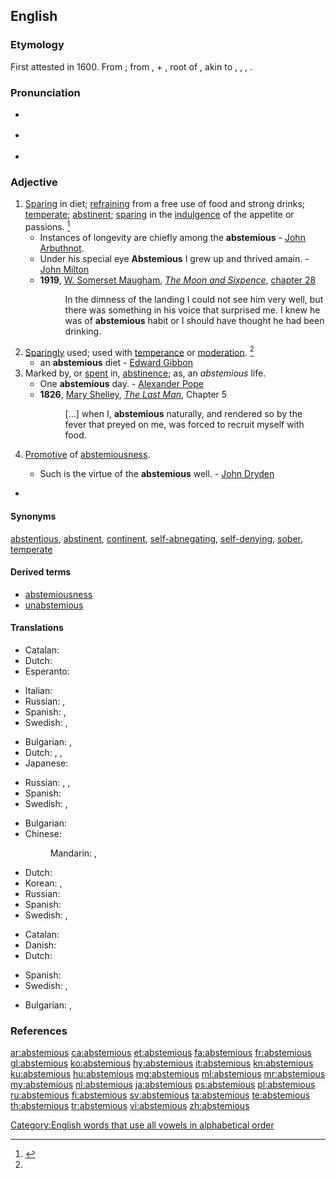==English==

===Etymology===
First attested in 1600. From {{etyl|la|en}} {{m|la|abstēmius||abstaining from wine}}; from {{m|la|ab|}}, {{m|la|abs||from}} + {{m|la|tēmus}}, root of {{m|la|tēmētum||[[intoxicating]] drink, mead, wine}}, akin to {{etyl|de|-}} {{m|de|dämlich||stupid, silly}}, {{etyl|non|-}} {{m|non|þám||mugginess}}, {{etyl|sga|-}} {{m|sga|tám||death}}, {{etyl|sa|-}} {{m|sa|ताम्यति||he becomes stunned, exhausted|tr=tāmyati}}.

===Pronunciation===
* {{a|RP}} {{IPA|/æbˈstiː.mɪ.əs/|lang=en}}
* {{a|US}} {{IPA|/æbˈsti.mi.əs/|/əbˈsti.mi.əs/|lang=en}}
* {{rhymes|iːmiəs|lang=en}}

===Adjective===
{{en-adj}}

# [[sparing|Sparing]] in diet; [[refraining]] from a free use of food and strong drinks; [[temperate]]; [[abstinent]]; [[sparing]] in the [[indulgence]] of the appetite or passions. {{defdate|First attested in the mid 17<sup>th</sup> century.}}<ref name=SOED>{{R:SOED5|page=9}}</ref>
#* Instances of longevity are chiefly among the '''abstemious''' - [[w:John Arbuthnot|John Arbuthnot]].
#* Under his special eye '''Abstemious''' I grew up and thrived amain. - [[w:John Milton|John Milton]]
#* '''1919''', [[w:William Somerset Maugham|W. Somerset Maugham]], ''[[w:The Moon and Sixpence|The Moon and Sixpence]]'', [[s:The Moon and Sixpence/Chapter XXVIII|chapter 28]]
#*: In the dimness of the landing I could not see him very well, but there was something in his voice that surprised me. I knew he was of '''abstemious''' habit or I should have thought he had been drinking.
# [[sparing|Sparingly]] used; used with [[temperance]] or [[moderation]]. {{defdate|First attested in the mid 17<sup>th</sup> century.}}<ref name=SOED/>
#* an '''abstemious''' diet - [[w:Edward Gibbon|Edward Gibbon]]
# Marked by, or [[spent]] in, [[abstinence]]; as, an ''abstemious'' life.
#* One '''abstemious''' day. - [[w:Alexander Pope|Alexander Pope]]
#* '''1826''', [[w:Mary Shelley|Mary Shelley]], ''[[w:The Last Man|The Last Man]]'', Chapter 5
#*: [...] when I, '''abstemious''' naturally, and rendered so by the fever that preyed on me, was forced to recruit myself with food.
# {{label|en|rare}} [[promotive|Promotive]] of [[abstemiousness]].
#* Such is the virtue of the '''abstemious''' well. - [[w:John Dryden|John Dryden]]
* {{seeCites}}

====Synonyms====
[[abstentious]], [[abstinent]], [[continent]], [[abnegating|self-abnegating]], [[self-denying]], [[sober]], [[temperate]]

====Derived terms====
* [[abstemiousness]]
* [[unabstemious]]

====Translations====
{{trans-top|abstaining from wine}}
* Catalan: {{t+|ca|abstemi}}
* Dutch: {{t+|nl|sober}}
* Esperanto: {{t|eo|sobrema}}
{{trans-mid}}
* Italian: {{t+|it|astemio}}
* Russian: {{t+|ru|возде́ржанный}}, {{t+|ru|уме́ренный}}
* Spanish: {{t+|es|sobrio}}, {{t+|es|abstemio}}
* Swedish: {{t+|sv|nykter}}, {{t|sv|avhållsam}}
{{trans-bottom}}

{{trans-top|sparing in diet}}
* Bulgarian: {{t+|bg|въздъ̀ржан}}, {{t+|bg|скро́мен}}
* Dutch: {{t+|nl|matig}}, {{t+|nl|karig}}, {{t|nl|frugaal}}
* Japanese: {{t|ja|禁欲的|tr=きんよくてき, kinyokuteki|sc=Jpan}}
{{trans-mid}}
* Russian: {{t+|ru|возде́ржанный}}, {{t+|ru|уме́ренный}}, {{t+|ru|скро́мный}}
* Spanish: {{t+|es|sobrio|m}}
* Swedish: {{t|sv|återhållsam}}, {{t|sv|måttfull}}
{{trans-bottom}}

{{trans-top|sparingly used; used with temperance or moderation}}
* Bulgarian: {{t+|bg|пестелив}}
* Chinese:
*: Mandarin: {{t+|cmn|有節制|sc=Hani}}, {{t+|cmn|有节制|tr=yǒujiézhì|sc=Hani}}
{{trans-mid}}
* Dutch: {{t+|nl|sober}}
* Korean: {{t|ko|검소한|sc=Hani}}, {{t|ko|절제하는|sc=Hani}}
* Russian: {{t+|ru|бережли́вый}}
* Spanish: {{t+|es|abstemio}}
* Swedish: {{t|sv|återhållsam}}, {{t|sv|måttfull}}
{{trans-bottom}}

{{trans-top|marked by, or spent in, abstinence}}
* Catalan: {{t+|ca|abstemi}}
* Danish: {{t|da|afholdende}}
* Dutch: {{t+|nl|abstinent}}
{{trans-mid}}
* Spanish: {{t+|es|abstemio}}
* Swedish: {{t|sv|återhållsam}}, {{t|sv|måttfull}}
{{trans-bottom}}

{{trans-top|promotive of abstemiousness}}
{{trans-mid}}
{{trans-bottom}}

{{checktrans-top}}
* Bulgarian: {{t-check|bg|въздържан}}, {{t-check|bg|умерен}}
{{trans-bottom}}

===References===
<references/>

[[Category:English words that use all vowels in alphabetical order]]

[[ar:abstemious]]
[[ca:abstemious]]
[[et:abstemious]]
[[fa:abstemious]]
[[fr:abstemious]]
[[gl:abstemious]]
[[ko:abstemious]]
[[hy:abstemious]]
[[it:abstemious]]
[[kn:abstemious]]
[[ku:abstemious]]
[[hu:abstemious]]
[[mg:abstemious]]
[[ml:abstemious]]
[[mr:abstemious]]
[[my:abstemious]]
[[nl:abstemious]]
[[ja:abstemious]]
[[ps:abstemious]]
[[pl:abstemious]]
[[ru:abstemious]]
[[fi:abstemious]]
[[sv:abstemious]]
[[ta:abstemious]]
[[te:abstemious]]
[[th:abstemious]]
[[tr:abstemious]]
[[vi:abstemious]]
[[zh:abstemious]]